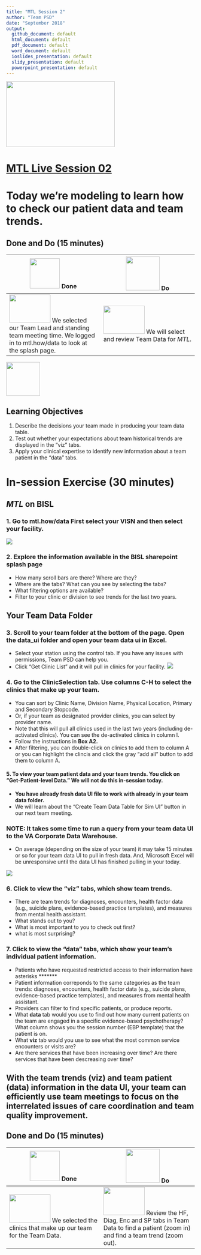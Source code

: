 ```yaml
---
title: "MTL Session 2"
author: "Team PSD"
date: "September 2018"
output: 
  github_document: default
  html_document: default
  pdf_document: default
  word_document: default
  ioslides_presentation: default
  slidy_presentation: default
  powerpoint_presentation: default
---
```


<img src = "https://github.com/lzim/teampsd/blob/master/resources/logos/mtl_live_sq_sm.png"
     height = "175" width = "290">  

# [MTL Live Session 02](https://github.com/lzim/teampsd/blob/master/mtl_facilitate_workgroup/mtl_live_guide/mtl_live_session02_see.Rmd "MTL Live Session 02")

# Today we're modeling to learn how to check our patient data and team trends.

## Done and Do (15 minutes)
<!-- Do/Done Tables -->
| <img src = "https://raw.githubusercontent.com/lzim/teampsd/hexagon_icons/np_hexagon-check-mark_309690_003F72.png" height = "80" width = "80"> **Done** | <img src = "https://raw.githubusercontent.com/lzim/teampsd/hexagon_icons/np_synchronize_778914_003F72.png" height = "90" width = "90"> **Do** |
| --- | --- | 
| [<img src = "https://raw.githubusercontent.com/lzim/teampsd/master/resources/logos/mtl_how_data_sm.png" height = "75" width = "110">](http://mtl.how/data) We selected our Team Lead and standing team meeting time. We logged in to mtl.how/data to look at the splash page.| [<img src = "https://raw.githubusercontent.com/lzim/teampsd/master/resources/logos/mtl_how_data_sm.png" height = "75" width = "110">](http://mtl.how/data) We will select and review Team Data for _MTL_. |  

<!-- Learning Objectives Icon --> 
<img src = "https://github.com/lzim/teampsd/blob/master/resources/icons/we_decided_learning_objectives.png" height = "90" width = "90" style ="display: inline-block"/> 

## Learning Objectives

1. Describe the decisions your team made in producing your team data table.
2. Test out whether your expectations about team historical trends are displayed in the "viz" tabs.
3. Apply your clinical expertise to identify new information about a team patient in the "data" tabs.

# In-session Exercise (30 minutes)

## *MTL* on BISL

### 1. Go to mtl.how/data First select your VISN and then select your facility.
![](https://github.com/lzim/teampsd/blob/master/resources/gifs/session2_data_ui_3.gif)  

### 2. Explore the information available in the BISL sharepoint splash page
- How many scroll bars are there?  Where are they? 
- Where are the tabs? What can you see by selecting the tabs?
- What filtering options are available? 
- Filter to your clinic or division to see trends for the last two years.

## Your Team Data Folder

### 3. Scroll to your team folder at the bottom of the page. Open the data_ui folder and open your team data ui in Excel.
- Select your station using the control tab. If you have any issues with permissions, Team PSD can help you.
- Click "Get Clinic List" and it will pull in clinics for your facility.
![](https://github.com/lzim/teampsd/blob/master/resources/gifs/session2_data_ui_1.gif)  

### 4. Go to the ClinicSelection tab. Use columns C-H to select the clinics that make up your team.
- You can sort by Clinic Name, Division Name, Physical Location, Primary and Secondary Stopcode.
- Or, if your team as designated provider clinics, you can select by provider name.
- Note that this will pull all clinics used in the last two years (including de-activated clinics). You can see the de-activated clinics in column I.
- Follow the instructions in **Box A2.** 
- After filtering, you can double-click on clinics to add them to column A or you can highlight the clincis and click the gray "add all" button to add them to column A. 

#### 5. To view your team patient data and your team trends. You click on "Get-Patient-level Data." We will not do this in-session today.
- **You have already fresh data UI file to work with already in your team data folder.** 
- We will learn about the "Create Team Data Table for Sim UI" button in our next team meeting.

### NOTE: It takes some time to run a query from your team data UI to the VA Corporate Data Warehouse. 
- On average (depending on the size of your team) it may take 15 minutes or so for your team data UI to pull in fresh data. And, Microsoft Excel will be unresponsive until the data UI has finished pulling in your today.


![](https://github.com/lzim/teampsd/blob/master/resources/gifs/session2_data_ui_2.gif)

### 6. Click to view the "viz" tabs, which show team trends.
- There are team trends for diagnoses, encounters, health factor data (e.g., suicide plans, evidence-based practice templates), and measures from mental health assistant.
- What stands out to you?
- What is most important to you to check out first?
- what is most surprising?

### 7. Click to view the "data" tabs, which show your team's individual patient information.
- Patients who have requested restricted access to their information have asterisks *******
- Patient information correponds to the same categories as the team trends: diagnoses, encounters, health factor data (e.g., suicide plans, evidence-based practice templates), and measures from mental health assistant.
- Providers can filter to find specific patients, or produce reports. 
- What **data** tab would you use to find out how many current patients on the team are engaged in a specific evidence-based psychotherapy? What column shows you the session number (EBP template) that the patient is on.
- What **viz** tab would you use to see what the most common service encounters or visits are?
- Are there services that have been increasing over time? Are there services that  have been descreasing over time?

## With the team trends (viz) and team patient (data) information in the data UI, your team can efficiently use team meetings to focus on the interrelated issues of care coordination and team quality improvement.

## Done and Do (15 minutes)
<!-- Do/Done Tables -->
| <img src = "https://raw.githubusercontent.com/lzim/teampsd/hexagon_icons/np_hexagon-check-mark_309690_003F72.png" height = "80" width = "80"> **Done** | <img src = "https://raw.githubusercontent.com/lzim/teampsd/hexagon_icons/np_synchronize_778914_003F72.png" height = "90" width = "90"> **Do** |
| --- | --- | 
| [<img src = "https://raw.githubusercontent.com/lzim/teampsd/master/resources/logos/mtl_how_data_sm.png" height = "75" width = "110">](http://mtl.how/data) We selected the clinics that make up our team for the Team Data. | [<img src = "https://raw.githubusercontent.com/lzim/teampsd/master/resources/logos/mtl_how_data_sm.png" height = "75" width = "110">](http://mtl.how/data) Review the HF, Diag, Enc and SP tabs in Team Data to find a patient (zoom in) and find a team trend (zoom out). | 



